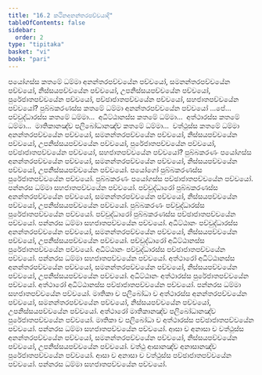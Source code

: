 ```yaml
---
title: "16.2 කථිනඅනන්තරපච්චයාදි"
tableOfContents: false
sidebar:
  order: 2
type: "tipitaka"
basket: "vi"
book: "pari"
---
```



<DynamicBreadcrumb />

<Division number="404" book="pari">

<Paragraph number="1887" book="pari">
පයෝගස්ස කතමේ ධම්මා අනන්තරපච්චයේන පච්චයෝ, සමනන්තරපච්චයේන පච්චයෝ, නිස්සයපච්චයේන පච්චයෝ, උපනිස්සයපච්චයේන පච්චයෝ, පුරේජාතපච්චයේන පච්චයෝ, පච්ඡාජාතපච්චයේන පච්චයෝ, සහජාතපච්චයේන පච්චයෝ? පුබ්බකරණස්ස කතමේ ධම්මා අනන්තරපච්චයේන පච්චයෝ …පේ…  පච්චුද්ධාරස්ස කතමේ ධම්මා…  අධිට්ඨානස්ස කතමේ ධම්මා…  අත්ථාරස්ස කතමේ ධම්මා…  මාතිකානඤ්ච පලිබෝධානඤ්ච කතමේ ධම්මා…  වත්ථුස්ස කතමේ ධම්මා අනන්තරපච්චයේන පච්චයෝ, සමනන්තරපච්චයේන පච්චයෝ, නිස්සයපච්චයේන පච්චයෝ, උපනිස්සයපච්චයේන පච්චයෝ, පුරේජාතපච්චයේන පච්චයෝ, පච්ඡාජාතපච්චයේන පච්චයෝ, සහජාතපච්චයේන පච්චයෝ?
</Paragraph>

<Paragraph number="1888" book="pari">
පුබ්බකරණං පයෝගස්ස අනන්තරපච්චයේන පච්චයෝ, සමනන්තරපච්චයේන පච්චයෝ, නිස්සයපච්චයේන පච්චයෝ, උපනිස්සයපච්චයේන පච්චයෝ. පයෝගෝ පුබ්බකරණස්ස පුරේජාතපච්චයේන පච්චයෝ. පුබ්බකරණං පයෝගස්ස පච්ඡාජාතපච්චයේන පච්චයෝ. පන්නරස ධම්මා සහජාතපච්චයේන පච්චයෝ. පච්චුද්ධාරෝ පුබ්බකරණස්ස අනන්තරපච්චයේන පච්චයෝ, සමනන්තරපච්චයේන පච්චයෝ, නිස්සයපච්චයේන පච්චයෝ, උපනිස්සයපච්චයේන පච්චයෝ. පුබ්බකරණං පච්චුද්ධාරස්ස පුරේජාතපච්චයේන පච්චයෝ. පච්චුද්ධාරෝ පුබ්බකරණස්ස පච්ඡාජාතපච්චයේන පච්චයෝ. පන්නරස ධම්මා සහජාතපච්චයේන පච්චයෝ. අධිට්ඨානං පච්චුද්ධාරස්ස අනන්තරපච්චයේන පච්චයෝ, සමනන්තරපච්චයේන පච්චයෝ, නිස්සයපච්චයේන පච්චයෝ, උපනිස්සයපච්චයේන පච්චයෝ. පච්චුද්ධාරෝ අධිට්ඨානස්ස පුරේජාතපච්චයේන පච්චයෝ. අධිට්ඨානං පච්චුද්ධාරස්ස පච්ඡාජාතපච්චයේන පච්චයෝ. පන්නරස ධම්මා සහජාතපච්චයේන පච්චයෝ. අත්ථාරෝ අධිට්ඨානස්ස අනන්තරපච්චයේන පච්චයෝ, සමනන්තරපච්චයේන පච්චයෝ, නිස්සයපච්චයේන පච්චයෝ, උපනිස්සයපච්චයේන පච්චයෝ. අධිට්ඨානං අත්ථාරස්ස පුරේජාතපච්චයේන පච්චයෝ. අත්ථාරෝ අධිට්ඨානස්ස පච්ඡාජාතපච්චයේන පච්චයෝ. පන්නරස ධම්මා සහජාතපච්චයේන පච්චයෝ. මාතිකා ච පලිබෝධා ච අත්ථාරස්ස අනන්තරපච්චයේන පච්චයෝ, සමනන්තරපච්චයේන පච්චයෝ, නිස්සයපච්චයේන පච්චයෝ, උපනිස්සයපච්චයේන පච්චයෝ. අත්ථාරෝ මාතිකානඤ්ච පලිබෝධානඤ්ච පුරේජාතපච්චයේන පච්චයෝ. මාතිකා ච පලිබෝධා ච අත්ථාරස්ස පච්ඡාජාතපච්චයේන පච්චයෝ. පන්නරස ධම්මා සහජාතපච්චයේන පච්චයෝ. ආසා ච අනාසා ච වත්ථුස්ස අනන්තරපච්චයේන පච්චයෝ, සමනන්තරපච්චයේන පච්චයෝ, නිස්සයපච්චයේන පච්චයෝ, උපනිස්සයපච්චයේන පච්චයෝ. වත්ථු ආසානඤ්ච අනාසානඤ්ච පුරේජාතපච්චයේන පච්චයෝ. ආසා ච අනාසා ච වත්ථුස්ස පච්ඡාජාතපච්චයේන පච්චයෝ. පන්නරස ධම්මා සහජාතපච්චයේන පච්චයෝ.
</Paragraph>
</Division>